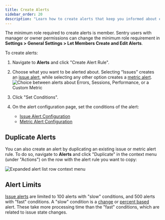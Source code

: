 ```yaml
---
title: Create Alerts
sidebar_order: 20
description: "Learn how to create alerts that keep you informed about errors and performance issues in your application."
---
```


<Note>

The minimum role required to create alerts is member. Sentry users with manager or owner permissions can change the minimum role requirement in **Settings > General Settings > Let Members Create and Edit Alerts**.

</Note>

To create alerts:

1. Navigate to **Alerts** and click "Create Alert Rule".
1. Choose what you want to be alerted about. Selecting “Issues” creates an [issue alert](/product/alerts/alert-types/#issue-alerts), while selecting any other option creates a [metric alert](/product/alerts/alert-types/#metric-alerts).
   ![Choice between alerts about Errors, Sessions, Performance, or a Custom Metric](/product/alerts/create-alerts/create-new-alert-rule.png)

1. Click "Set Conditions".
1. On the alert configuration page, set the conditions of the alert:
   - [Issue Alert Configuration](/product/alerts/create-alerts/issue-alert-config/)
   - [Metric Alert Configuration](/product/alerts/create-alerts/metric-alert-config/)

## Duplicate Alerts

You can also create an alert by duplicating an existing issue or metric alert rule. To do so, navigate to **Alerts** and click "Duplicate" in the context menu (under "Actions") on the row with the alert rule you want to copy:

![Expanded alert list row context menu](/product/alerts/create-alerts/alert-list-row-menu.png)

## Alert Limits

[Issue alerts](/product/alerts/alert-types/#issue-alerts) are limited to 100 alerts with "slow" conditions, and 500 alerts with "fast" conditions.
A "slow" condition is a [change](/product/alerts/create-alerts/issue-alert-config/#change-alerts) or [percent based](/product/alerts/create-alerts/issue-alert-config/#percent-based-alerts) alert. These take more processing time than the "fast" conditions, which are related to issue state changes.
